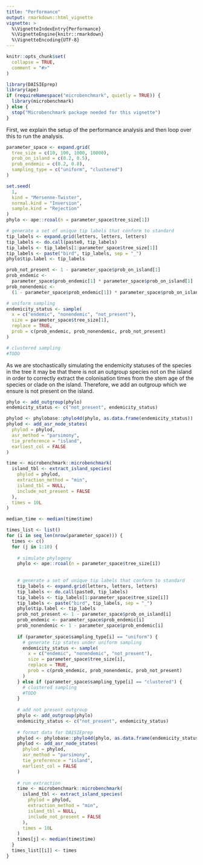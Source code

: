 ```yaml
---
title: "Performance"
output: rmarkdown::html_vignette
vignette: >
  %\VignetteIndexEntry{Performance}
  %\VignetteEngine{knitr::rmarkdown}
  %\VignetteEncoding{UTF-8}
---
```


```r
knitr::opts_chunk$set(
  collapse = TRUE,
  comment = "#>"
)
```

```r
library(DAISIEprep)
library(ape)
if (requireNamespace("microbenchmark", quietly = TRUE)) {
  library(microbenchmark)
} else {
  stop("Microbenchmark package needed for this vignette")
}
```

First, we explain the setup of the performance analysis and then loop over this
to run the analysis.

```r
parameter_space <- expand.grid(
  tree_size = c(10, 100, 1000, 10000),
  prob_on_island = c(0.2, 0.5),
  prob_endemic = c(0.2, 0.8),
  sampling_type = c("uniform", "clustered")
)
```

```r
set.seed(
  1,
  kind = "Mersenne-Twister",
  normal.kind = "Inversion",
  sample.kind = "Rejection"
)
phylo <- ape::rcoal(n = parameter_space$tree_size[1])

# generate a set of unique tip labels that conform to standard
tip_labels <- expand.grid(letters, letters, letters)
tip_labels <- do.call(paste0, tip_labels)
tip_labels <- tip_labels[1:parameter_space$tree_size[1]]
tip_labels <- paste("bird", tip_labels, sep = "_")
phylo$tip.label <- tip_labels
```

```r
prob_not_present <- 1 - parameter_space$prob_on_island[1]
prob_endemic <- 
  parameter_space$prob_endemic[1] * parameter_space$prob_on_island[1]
prob_nonendemic <- 
  (1 - parameter_space$prob_endemic[1]) * parameter_space$prob_on_island[1]

# uniform sampling
endemicity_status <- sample(
  x = c("endemic", "nonendemic", "not_present"),
  size = parameter_space$tree_size[1],
  replace = TRUE,
  prob = c(prob_endemic, prob_nonendemic, prob_not_present)
)

# clustered sampling
#TODO
```

As we are stochastically simulating the endemicity statuses of the species in 
the tree it may be that there is not an outgroup species not on the island in
order to correctly extract the colonisation times from the stem age of the 
species or clade on the island. Therefore, we add an outgroup which we ensure
is not present on the island.

```r
phylo <- add_outgroup(phylo)
endemicity_status <- c("not_present", endemicity_status)
```

```r
phylod <- phylobase::phylo4d(phylo, as.data.frame(endemicity_status))
phylod <- add_asr_node_states(
  phylod = phylod,
  asr_method = "parsimony",
  tie_preference = "island",
  earliest_col = FALSE
)
```

```r
time <- microbenchmark::microbenchmark(
  island_tbl <- extract_island_species(
    phylod = phylod,
    extraction_method = "min",
    island_tbl = NULL,
    include_not_present = FALSE
  ),
  times = 10L
)
```

```r
median_time <- median(time$time)
```

```r

times_list <- list()
for (i in seq_len(nrow(parameter_space))) {
  times <- c()
  for (j in 1:10) {
    
    # simulate phylogeny
    phylo <- ape::rcoal(n = parameter_space$tree_size[i])
    
    
    # generate a set of unique tip labels that conform to standard
    tip_labels <- expand.grid(letters, letters, letters)
    tip_labels <- do.call(paste0, tip_labels)
    tip_labels <- tip_labels[1:parameter_space$tree_size[i]]
    tip_labels <- paste("bird", tip_labels, sep = "_")
    phylo$tip.label <- tip_labels
    prob_not_present <- 1 - parameter_space$prob_on_island[i]
    prob_endemic <- parameter_space$prob_endemic[i]
    prob_nonendemic <- 1 - parameter_space$prob_endemic[i]
    
    if (parameter_space$sampling_type[i] == "uniform") {
      # generate tip states under uniform sampling
      endemicity_status <- sample(
        x = c("endemic", "nonendemic", "not_present"),
        size = parameter_space$tree_size[i],
        replace = TRUE,
        prob = c(prob_endemic, prob_nonendemic, prob_not_present)
      )  
    } else if (parameter_space$sampling_type[i] == "clustered") {
      # clustered sampling
      #TODO
    }
    
    # add not present outgroup
    phylo <- add_outgroup(phylo)
    endemicity_status <- c("not_present", endemicity_status)
    
    # format data for DAISIEprep
    phylod <- phylobase::phylo4d(phylo, as.data.frame(endemicity_status))
    phylod <- add_asr_node_states(
      phylod = phylod,
      asr_method = "parsimony",
      tie_preference = "island",
      earliest_col = FALSE
    )
    
    # run extraction
    time <- microbenchmark::microbenchmark(
      island_tbl <- extract_island_species(
        phylod = phylod,
        extraction_method = "min",
        island_tbl = NULL,
        include_not_present = FALSE
      ),
      times = 10L
    )
    times[j] <- median(time$time)
  }
  times_list[[i]] <- times
}
```
